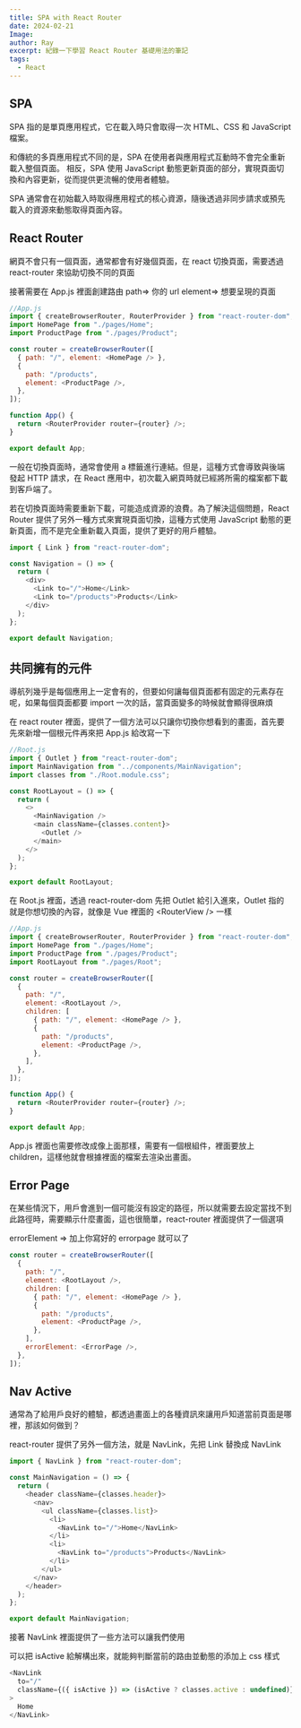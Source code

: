```yaml
---
title: SPA with React Router
date: 2024-02-21
Image:
author: Ray
excerpt: 紀錄一下學習 React Router 基礎用法的筆記
tags:
  - React
---
```


## SPA

SPA 指的是單頁應用程式，它在載入時只會取得一次 HTML、CSS 和 JavaScript 檔案。

和傳統的多頁應用程式不同的是，SPA 在使用者與應用程式互動時不會完全重新載入整個頁面。 相反，SPA 使用 JavaScript 動態更新頁面的部分，實現頁面切換和內容更新，從而提供更流暢的使用者體驗。

SPA 通常會在初始載入時取得應用程式的核心資源，隨後透過非同步請求或預先載入的資源來動態取得頁面內容。

## React Router

網頁不會只有一個頁面，通常都會有好幾個頁面，在 react 切換頁面，需要透過 react-router 來協助切換不同的頁面

<Snippet text="npm install react-router-dom" />

接著需要在 App.js 裡面創建路由
path=> 你的 url
element=> 想要呈現的頁面

```js
//App.js
import { createBrowserRouter, RouterProvider } from "react-router-dom";
import HomePage from "./pages/Home";
import ProductPage from "./pages/Product";

const router = createBrowserRouter([
  { path: "/", element: <HomePage /> },
  {
    path: "/products",
    element: <ProductPage />,
  },
]);

function App() {
  return <RouterProvider router={router} />;
}

export default App;
```

一般在切換頁面時，通常會使用 a 標籤進行連結。但是，這種方式會導致與後端發起 HTTP 請求，在 React 應用中，初次載入網頁時就已經將所需的檔案都下載到客戶端了。

若在切換頁面時需要重新下載，可能造成資源的浪費。為了解決這個問題，React Router 提供了另外一種方式來實現頁面切換，這種方式使用 JavaScript 動態的更新頁面，而不是完全重新載入頁面，提供了更好的用戶體驗。

```js
import { Link } from "react-router-dom";

const Navigation = () => {
  return (
    <div>
      <Link to="/">Home</Link>
      <Link to="/products">Products</Link>
    </div>
  );
};

export default Navigation;
```

## 共同擁有的元件

導航列幾乎是每個應用上一定會有的，但要如何讓每個頁面都有固定的元素存在呢，如果每個頁面都要 import 一次的話，當頁面變多的時候就會顯得很麻煩

在 react router 裡面，提供了一個方法可以只讓你切換你想看到的畫面，首先要先來新增一個根元件再來把 App.js 給改寫一下

```js
//Root.js
import { Outlet } from "react-router-dom";
import MainNavigation from "../components/MainNavigation";
import classes from "./Root.module.css";

const RootLayout = () => {
  return (
    <>
      <MainNavigation />
      <main className={classes.content}>
        <Outlet />
      </main>
    </>
  );
};

export default RootLayout;
```

在 Root.js 裡面，透過 react-router-dom 先把 Outlet 給引入進來，Outlet 指的就是你想切換的內容，就像是 Vue 裡面的 \<RouterView /> 一樣

```js
//App.js
import { createBrowserRouter, RouterProvider } from "react-router-dom";
import HomePage from "./pages/Home";
import ProductPage from "./pages/Product";
import RootLayout from "./pages/Root";

const router = createBrowserRouter([
  {
    path: "/",
    element: <RootLayout />,
    children: [
      { path: "/", element: <HomePage /> },
      {
        path: "/products",
        element: <ProductPage />,
      },
    ],
  },
]);

function App() {
  return <RouterProvider router={router} />;
}

export default App;
```

App.js 裡面也需要修改成像上面那樣，需要有一個根組件，裡面要放上 children，這樣他就會根據裡面的檔案去渲染出畫面。

## Error Page

在某些情況下，用戶會進到一個可能沒有設定的路徑，所以就需要去設定當找不到此路徑時，需要顯示什麼畫面，這也很簡單，react-router 裡面提供了一個選項

errorElement => 加上你寫好的 errorpage 就可以了

```js
const router = createBrowserRouter([
  {
    path: "/",
    element: <RootLayout />,
    children: [
      { path: "/", element: <HomePage /> },
      {
        path: "/products",
        element: <ProductPage />,
      },
    ],
    errorElement: <ErrorPage />,
  },
]);
```

## Nav Active

通常為了給用戶良好的體驗，都透過畫面上的各種資訊來讓用戶知道當前頁面是哪裡，那該如何做到？

react-router 提供了另外一個方法，就是 NavLink，先把 Link 替換成 NavLink

```js
import { NavLink } from "react-router-dom";

const MainNavigation = () => {
  return (
    <header className={classes.header}>
      <nav>
        <ul className={classes.list}>
          <li>
            <NavLink to="/">Home</NavLink>
          </li>
          <li>
            <NavLink to="/products">Products</NavLink>
          </li>
        </ul>
      </nav>
    </header>
  );
};

export default MainNavigation;
```

接著 NavLink 裡面提供了一些方法可以讓我們使用

可以把 isActive 給解構出來，就能夠判斷當前的路由並動態的添加上 css 樣式

```js
<NavLink
  to="/"
  className={({ isActive }) => (isActive ? classes.active : undefined)}
>
  Home
</NavLink>
```
